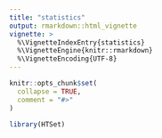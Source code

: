 ```yaml
---
title: "statistics"
output: rmarkdown::html_vignette
vignette: >
  %\VignetteIndexEntry{statistics}
  %\VignetteEngine{knitr::rmarkdown}
  %\VignetteEncoding{UTF-8}
---
```


```r
knitr::opts_chunk$set(
  collapse = TRUE,
  comment = "#>"
)
```

```r
library(HTSet)
```
